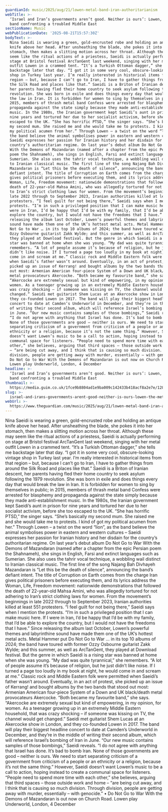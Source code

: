 ```yaml
---
guardianId: music/2025/aug/21/lowen-metal-band-iran-authoritarianism
webTitle: >-
  ‘Israel and Iran’s governments aren’t good. Neither is ours’: Lowen, the metal
  band confronting a troubled Middle East
sectionName: Music
webPublicationDate: '2025-08-21T15:57:30Z'
bodyText: >-
  Nina Saeidi is wearing a green, gold-encrusted robe and holding an antique
  knife above her head. After unsheathing the blade, she pokes it into her
  stomach, then makes a slitting motion across her throat. Although these may
  seem like the ritual actions of a priestess, Saeidi is actually performing on
  stage at Bristol festival ArcTanGent last weekend, singing with her metal
  outfit Lowen in a crammed tent. “It’s a Turkish Ottoman dagger,” she tells me
  backstage later that day. “I got it in some very cool, obscure-looking vintage
  shop in Turkey last year. I’m really interested in historical items from that
  region – but, because I can’t go to Iran, I have to gather things from around
  the Silk Road and places like that.” Saeidi is a Briton of Iranian descent,
  her parents having fled their home country to seek asylum following the 1979
  revolution. She was born in exile and does things every day that would break
  the law in Iran. It is forbidden for women to sing by themselves in public; in
  2015, members of thrash metal band Confess were arrested for blasphemy and
  propaganda against the state simply because they made anti-establishment
  music. In the 1980s, the Iranian government kept Saeidi’s aunt in prison for
  nine years and tortured her due to her socialist activism, before she too
  escaped to the UK. “She has horrific PTSD,” the singer says. “She’s basically
  my second mum. She raised me and she would take me to protests. I kind of got
  my political acumen from her.” Through Lowen – a twist on the word “lion”, as
  the band believe the animal symbolises power in eastern and western cultures –
  Saeidi expresses her passion for Iranian history and her disdain for the
  country’s authoritarian regime. On last year’s debut album Do Not Go to War
  With the Demons of Mazandaran (named after a chapter from the epic Persian
  poem the Shahnameh), she sings in English, Farsi and extinct languages such as
  Sumerian. She also uses the tahrir vocal technique, a wobbling wail distinct
  to Iranian classical music. The first line of the song Najang Bah Divhayeh
  Mazandaran is “Let this be the death of silence”, announcing the band’s
  defiant intent. The title of Corruption on Earth comes from the charge Iran
  gives political prisoners before executing them, and its lyrics address the
  Woman, Life, Freedom movement: nationwide demonstrations that followed the
  death of 22-year-old Mahsa Amini, who was allegedly tortured for not adhering
  to Iran’s strict clothing laws for women. From the movement’s beginnings in
  late 2022 through to September 2023, Iranian authorities killed at least 551
  protesters. “I feel guilt for not being there,” Saeidi says when I mention the
  protests. “I’m in such a privileged position that I can make music here. If I
  were in Iran, I’d be happy that I’d be with my family, that I’d be able to
  explore the country, but I would not have the freedoms that I have.” Since
  releasing the album last October, Lowen’s powerful themes and labyrinthine
  sound have made them one of the UK’s hottest metal acts. Metal Hammer put Do
  Not Go to War … in its top 10 albums of 2024; the band have toured with former
  Ozzy Osbourne guitarist Zakk Wylde; and this summer, as well as ArcTanGent,
  they played at Download festival. But the genre in which Saeidi is a rising
  star was banned at home when she was young. “My dad was quite tyrannical,” she
  remembers. “A lot of people assume it’s because of religion, but he just
  didn’t like noise. If I turned a page too loudly in my book at night, he would
  come in and scream at me.” Classic rock and Middle Eastern folk were permitted
  when Saeidi’s father wasn’t around. Eventually, in an act of protest, she
  picked up an issue of Kerrang! and bought albums by the two bands that stood
  out most: Armenian American four-piece System of a Down and UK black/death
  metal provocateurs Akercocke. “Both became my favourite band,” she says.
  “Akercocke are extremely sexual but kind of empowering, in my opinion, for
  women. As a teenager growing up in an extremely Middle Eastern household, that
  was crazy shocking – if someone was kissing on TV, the channel would get
  changed.” Saeidi met guitarist Shem Lucas at an Akercocke show in London, and
  they co-founded Lowen in 2017. The band will play their biggest headline
  concert to date at Camden’s Underworld in December, and they’re in the middle
  of writing their second album, which will reference Israel’s bombing of Iran
  in June. “Our new music contains samples of those bombings,” Saeidi reveals.
  “I do not agree with anything that Israel has done. It’s bad to bomb Iran.
  None of those governments are good – neither is ours. We need to start
  separating criticism of a government from criticism of a people or an
  ethnicity or a religion, because it’s not the same thing.” However, Saeidi
  doesn’t want Lowen’s music to be a call to action, hoping instead to create a
  communal space for listeners. “People need to spend more time with each
  other,” she believes, arguing that third spaces – those outside work and home
  – “are being cut away, and I think that is causing so much division. Through
  division, people are getting away with murder, essentially – with genocide.” •
  Do Not Go to War With the Demons of Mazandaran is out now on Church Road.
  Lowen play Underworld, London, 4 December
headline: >-
  ‘Israel and Iran’s governments aren’t good. Neither is ours’: Lowen, the metal
  band confronting a troubled Middle East
thumbnail: >-
  https://media.guim.co.uk/1fce9b8804ad1e9ba009c142433b418acf8a2e7e/1283_0_4495_3597/500.jpg
slug: >-
  israel-and-irans-governments-arent-good-neither-is-ours-lowen-the-metal-band-confronting-a-troubled-middle-east
webUrl: >-
  https://www.theguardian.com/music/2025/aug/21/lowen-metal-band-iran-authoritarianism
---
```

Nina Saeidi is wearing a green, gold-encrusted robe and holding an antique knife above her head. After unsheathing the blade, she pokes it into her stomach, then makes a slitting motion across her throat. Although these may seem like the ritual actions of a priestess, Saeidi is actually performing on stage at Bristol festival ArcTanGent last weekend, singing with her metal outfit Lowen in a crammed tent. “It’s a Turkish Ottoman dagger,” she tells me backstage later that day. “I got it in some very cool, obscure-looking vintage shop in Turkey last year. I’m really interested in historical items from that region – but, because I can’t go to Iran, I have to gather things from around the Silk Road and places like that.” Saeidi is a Briton of Iranian descent, her parents having fled their home country to seek asylum following the 1979 revolution. She was born in exile and does things every day that would break the law in Iran. It is forbidden for women to sing by themselves in public; in 2015, members of thrash metal band Confess were arrested for blasphemy and propaganda against the state simply because they made anti-establishment music. In the 1980s, the Iranian government kept Saeidi’s aunt in prison for nine years and tortured her due to her socialist activism, before she too escaped to the UK. “She has horrific PTSD,” the singer says. “She’s basically my second mum. She raised me and she would take me to protests. I kind of got my political acumen from her.” Through Lowen – a twist on the word “lion”, as the band believe the animal symbolises power in eastern and western cultures – Saeidi expresses her passion for Iranian history and her disdain for the country’s authoritarian regime. On last year’s debut album Do Not Go to War With the Demons of Mazandaran (named after a chapter from the epic Persian poem the Shahnameh), she sings in English, Farsi and extinct languages such as Sumerian. She also uses the tahrir vocal technique, a wobbling wail distinct to Iranian classical music. The first line of the song Najang Bah Divhayeh Mazandaran is “Let this be the death of silence”, announcing the band’s defiant intent. The title of Corruption on Earth comes from the charge Iran gives political prisoners before executing them, and its lyrics address the Woman, Life, Freedom movement: nationwide demonstrations that followed the death of 22-year-old Mahsa Amini, who was allegedly tortured for not adhering to Iran’s strict clothing laws for women. From the movement’s beginnings in late 2022 through to September 2023, Iranian authorities killed at least 551 protesters. “I feel guilt for not being there,” Saeidi says when I mention the protests. “I’m in such a privileged position that I can make music here. If I were in Iran, I’d be happy that I’d be with my family, that I’d be able to explore the country, but I would not have the freedoms that I have.” Since releasing the album last October, Lowen’s powerful themes and labyrinthine sound have made them one of the UK’s hottest metal acts. Metal Hammer put Do Not Go to War … in its top 10 albums of 2024; the band have toured with former Ozzy Osbourne guitarist Zakk Wylde; and this summer, as well as ArcTanGent, they played at Download festival. But the genre in which Saeidi is a rising star was banned at home when she was young. “My dad was quite tyrannical,” she remembers. “A lot of people assume it’s because of religion, but he just didn’t like noise. If I turned a page too loudly in my book at night, he would come in and scream at me.” Classic rock and Middle Eastern folk were permitted when Saeidi’s father wasn’t around. Eventually, in an act of protest, she picked up an issue of Kerrang! and bought albums by the two bands that stood out most: Armenian American four-piece System of a Down and UK black/death metal provocateurs Akercocke. “Both became my favourite band,” she says. “Akercocke are extremely sexual but kind of empowering, in my opinion, for women. As a teenager growing up in an extremely Middle Eastern household, that was crazy shocking – if someone was kissing on TV, the channel would get changed.” Saeidi met guitarist Shem Lucas at an Akercocke show in London, and they co-founded Lowen in 2017. The band will play their biggest headline concert to date at Camden’s Underworld in December, and they’re in the middle of writing their second album, which will reference Israel’s bombing of Iran in June. “Our new music contains samples of those bombings,” Saeidi reveals. “I do not agree with anything that Israel has done. It’s bad to bomb Iran. None of those governments are good – neither is ours. We need to start separating criticism of a government from criticism of a people or an ethnicity or a religion, because it’s not the same thing.” However, Saeidi doesn’t want Lowen’s music to be a call to action, hoping instead to create a communal space for listeners. “People need to spend more time with each other,” she believes, arguing that third spaces – those outside work and home – “are being cut away, and I think that is causing so much division. Through division, people are getting away with murder, essentially – with genocide.” • Do Not Go to War With the Demons of Mazandaran is out now on Church Road. Lowen play Underworld, London, 4 December
